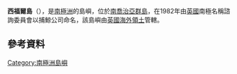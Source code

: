 {{coord|54|22|S|36|55|W|display=title}}

'''西福爾島'''（{{lang-en|Vestfold Island}}），是[[南極洲|南極洲]]的島嶼，位於[[南喬治亞群島|南喬治亞群島]]，在1982年由[[英國|英國]]南極名稱諮詢委員會以捕鯨公司命名，該島嶼由[[英國海外領土|英國海外領土]]管轄。

==參考資料==
{{usgs-gazetteer}}

{{Antarctica-geo-stub}}
[[Category:南極洲島嶼|Category:南極洲島嶼]]